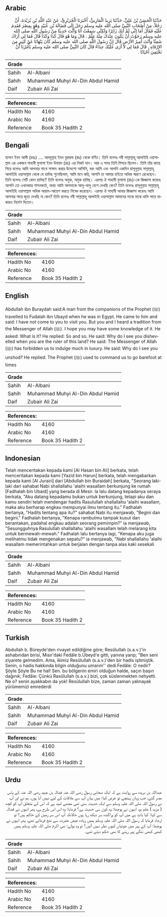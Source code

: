 ## Arabic


<div dir="rtl" lang="ar" style={{fontSize:'larger',backgroundColor:'#f8f9fa',padding:20}}>
حَدَّثَنَا الْحَسَنُ بْنُ عَلِيٍّ، حَدَّثَنَا يَزِيدُ الْمَازِنِيُّ، أَخْبَرَنَا الْجُرَيْرِيُّ، عَنْ عَبْدِ اللَّهِ بْنِ بُرَيْدَةَ، أَنَّ رَجُلاً، مِنْ أَصْحَابِ النَّبِيِّ صلى الله عليه وسلم رَحَلَ إِلَى فَضَالَةَ بْنِ عُبَيْدٍ وَهُوَ بِمِصْرَ فَقَدِمَ عَلَيْهِ فَقَالَ أَمَا إِنِّي لَمْ آتِكَ زَائِرًا وَلَكِنِّي سَمِعْتُ أَنَا وَأَنْتَ حَدِيثًا مِنْ رَسُولِ اللَّهِ صلى الله عليه وسلم رَجَوْتُ أَنْ يَكُونَ عِنْدَكَ مِنْهُ عِلْمٌ ‏.‏ قَالَ وَمَا هُوَ قَالَ كَذَا وَكَذَا قَالَ فَمَا لِي أَرَاكَ شَعِثًا وَأَنْتَ أَمِيرُ الأَرْضِ قَالَ إِنَّ رَسُولَ اللَّهِ صلى الله عليه وسلم كَانَ يَنْهَانَا عَنْ كَثِيرٍ مِنَ الإِرْفَاهِ ‏.‏ قَالَ فَمَا لِي لاَ أَرَى عَلَيْكَ حِذَاءً قَالَ كَانَ النَّبِيُّ صلى الله عليه وسلم يَأْمُرُنَا أَنْ نَحْتَفِيَ أَحْيَانًا ‏.‏
</div>
<div style={{backgroundColor:'#f8f9fa',padding:20, marginBottom: 10}}><table> <thead> <tr> <th>Grade</th> <th></th> </tr> </thead> <tbody> <tr><td>Sahih</td><td>Al-Albani</td></tr><tr><td>Sahih</td><td>Muhammad Muhyi Al-Din Abdul Hamid</td></tr><tr><td>Daif</td><td>Zubair Ali Zai</td></tr></tbody></table><table> <thead> <tr> <th>References:</th> <th></th> </tr> </thead> <tbody><tr><td>Hadith No</td><td>4160</td></tr><tr><td>Arabic No</td><td>4160</td></tr><tr><td>Reference</td><td>Book 35 Hadith 2</td></tr></tbody></table></div>

## Bengali


<div dir="ltr" lang="bn" style={{fontSize:'larger',backgroundColor:'#f8f9fa',padding:20}}>
হাসান ইবন আলী (রহঃ) .... আবদুল্লাহ ইবন বুরায়দা (রাঃ) থেকে বর্ণিত। তিনি বলেনঃ নবী সাল্লাল্লাহু আলাইহি ওয়াসাল্লাম এর একজন সাহাবী ফুযালা ইবন উবায়দ (রাঃ) এর নিকট যান। আর এ সময় তিনি মিসরে ছিলেন। তিনি তাঁর কাছে গিয়ে বলেনঃ আমি আপনার সাথে সাক্ষাৎ করার উদ্দেশ্যে আসিনি, বরং আমি এবং আপনি একদিন রাসূলুল্লাহ সাল্লাল্লাহু আলাইহি ওয়াসাল্লাম থেকে যে হাদিছ শুনেছিলাম, আমি মনে করি, আপনি তা আমার চাইতে অধিক স্মরণে রেখেছেন। তিনি বলেনঃ সেটি কোন হাদিছ? তিনি বলেনঃ অমুক, অমুক হাদিছ। এরপর ঐ সাহাবী ফুযালা (রাঃ)-কে জিজ্ঞাসা করেনঃ আপনি তো এখানকার শাসনকর্তা, অথচ আমি আপনাকে আলু-থালু বেশে দেখছি কেন? তিনি বলেনঃ রাসূলুল্লাহ সাল্লাল্লাহু আলাইহি ওয়াসাল্লাম অধিক আরাম-আয়েশ করতে নিষেধ করেছেন। এরপর ঐ সাহাবী আবার জিজ্ঞাসা করেনঃ আমি আপনার পায়ে জুতা দেখছি না কেন? তিনি বলেনঃ নবী সাল্লাল্লাহু আলাইহি ওয়াসাল্লাম আমাদের মাঝে মাঝে খালি পায়ে থাকারও নির্দেশ দিতেন।
</div>
<div style={{backgroundColor:'#f8f9fa',padding:20, marginBottom: 10}}><table> <thead> <tr> <th>Grade</th> <th></th> </tr> </thead> <tbody> <tr><td>Sahih</td><td>Al-Albani</td></tr><tr><td>Sahih</td><td>Muhammad Muhyi Al-Din Abdul Hamid</td></tr><tr><td>Daif</td><td>Zubair Ali Zai</td></tr></tbody></table><table> <thead> <tr> <th>References:</th> <th></th> </tr> </thead> <tbody><tr><td>Hadith No</td><td>4160</td></tr><tr><td>Arabic No</td><td>4160</td></tr><tr><td>Reference</td><td>Book 35 Hadith 2</td></tr></tbody></table></div>

## English


<div dir="ltr" lang="en" style={{fontSize:'larger',backgroundColor:'#f8f9fa',padding:20}}>
Abdullah ibn Buraydah said:A man from the companions of the Prophet (ﷺ) travelled to Fudalah ibn Ubayd when he was in Egypt. He came to him and said: I have not come to you to visit you. But you and I heard a tradition from the Messenger of Allah (ﷺ). I hope you may have some knowledge of it. He asked: What is it? He replied: So and so. He said: Why do I see you dishevelled when you are the ruler of this land? He said: The Messenger of Allah (ﷺ) has forbidden us to indulge much in luxury. He said: Why do I see you unshod? He replied: The Prophet (ﷺ) used to command us to go barefoot at times
</div>
<div style={{backgroundColor:'#f8f9fa',padding:20, marginBottom: 10}}><table> <thead> <tr> <th>Grade</th> <th></th> </tr> </thead> <tbody> <tr><td>Sahih</td><td>Al-Albani</td></tr><tr><td>Sahih</td><td>Muhammad Muhyi Al-Din Abdul Hamid</td></tr><tr><td>Daif</td><td>Zubair Ali Zai</td></tr></tbody></table><table> <thead> <tr> <th>References:</th> <th></th> </tr> </thead> <tbody><tr><td>Hadith No</td><td>4160</td></tr><tr><td>Arabic No</td><td>4160</td></tr><tr><td>Reference</td><td>Book 35 Hadith 2</td></tr></tbody></table></div>

## Indonesian


<div dir="ltr" lang="id" style={{fontSize:'larger',backgroundColor:'#f8f9fa',padding:20}}>
Telah menceritakan kepada kami [Al Hasan bin Ali] berkata, telah menceritakan kepada kami [Yazid bin Harun] berkata, telah mengabarkan kepada kami [Al Jurairi] dari [Abdullah bin Buraidah] berkata, "Seorang laki-laki dari sahabat Nabi shallallahu 'alaihi wasallam berkunjung ke rumah [Fadhalah bin Ubaid] yang berada di Mesir. Ia lalu datang kepadanya seraya berkata, "Aku datang kepadamu bukan untuk berkunjung, tetapi aku dan kamu sendiri telah mendengar hadits Rasulullah shallallahu 'alaihi wasallam, maka aku berharap engkau mempunyai ilmu tentang itu." Fadhalah bertanya, "Hadits tentang apa itu?" sahabat Nabi itu menjawab, "Begini dan begini." Fadhalah bertanya, "Kenapa rambutmu tampak kusut dan berantakan, padahal engkau adalah seorang pemimpin?" ia menjawab, "Sesungguhnya Rasulullah shallallahu 'alaihi wasallam telah melarang kita untuk bermewah-mewah." Fadhalah lalu bertanya lagi, "Kenapa aku juga melihatmu tidak mengenakan sepatu?" ia menjawab, "Nabi shallallahu 'alaihi wasallam memerintahkan untuk berjalan dengan tanpa alas kaki sesekali
</div>
<div style={{backgroundColor:'#f8f9fa',padding:20, marginBottom: 10}}><table> <thead> <tr> <th>Grade</th> <th></th> </tr> </thead> <tbody> <tr><td>Sahih</td><td>Al-Albani</td></tr><tr><td>Sahih</td><td>Muhammad Muhyi Al-Din Abdul Hamid</td></tr><tr><td>Daif</td><td>Zubair Ali Zai</td></tr></tbody></table><table> <thead> <tr> <th>References:</th> <th></th> </tr> </thead> <tbody><tr><td>Hadith No</td><td>4160</td></tr><tr><td>Arabic No</td><td>4160</td></tr><tr><td>Reference</td><td>Book 35 Hadith 2</td></tr></tbody></table></div>

## Turkish


<div dir="ltr" lang="tr" style={{fontSize:'larger',backgroundColor:'#f8f9fa',padding:20}}>
Abdullah b. Büreyde'den rivayet edildiğine göre; ResûluIIah (s.a.v.)'in ashabından birisi, Mısır'daki Fedâle b.Ubeyd'e gitti, yanına yarıp; "Ben seni ziyarete gelmedim. Ama, ikimiz Resûlullah (s.a.v.)'den bir hadis işitmiştik. Senin, o hadis hakkında bilgin olduğunu umarım'' dedi.Fedâle: O nedir? Şöyle Şöyle Bu ne hal! Sen. bu bölgenin emiri olduğun halde, saçın başın dağınık; Fedâie: Çünkü Rasûlullah (s.a.v.) bizi, çok süslenmekten nehyetti. Ne o? senin ayakkabın da yok! ResûluIIah bize, zaman zaman yalınayak yürümemizi emrederdi
</div>
<div style={{backgroundColor:'#f8f9fa',padding:20, marginBottom: 10}}><table> <thead> <tr> <th>Grade</th> <th></th> </tr> </thead> <tbody> <tr><td>Sahih</td><td>Al-Albani</td></tr><tr><td>Sahih</td><td>Muhammad Muhyi Al-Din Abdul Hamid</td></tr><tr><td>Daif</td><td>Zubair Ali Zai</td></tr></tbody></table><table> <thead> <tr> <th>References:</th> <th></th> </tr> </thead> <tbody><tr><td>Hadith No</td><td>4160</td></tr><tr><td>Arabic No</td><td>4160</td></tr><tr><td>Reference</td><td>Book 35 Hadith 2</td></tr></tbody></table></div>

## Urdu


<div dir="rtl" lang="ur" style={{fontSize:'larger',backgroundColor:'#f8f9fa',padding:20}}>
عبداللہ بن بریدہ سے روایت ہے کہ ایک صحابی رسول رضی اللہ عنہ فضالہ بن عبید رضی اللہ عنہ کے پاس مصر گئے، جب وہاں پہنچے تو عرض کیا: میں یہاں آپ سے ملاقات کے لیے نہیں آیا ہوں، ہم نے اور آپ نے رسول اللہ صلی اللہ علیہ وسلم سے ایک حدیث سنی تھی مجھے امید ہے کہ اس کے متعلق آپ کو کچھ ( مزید ) علم ہو، انہوں نے پوچھا: وہ کون سی حدیث ہے؟ فرمایا: وہ اس اس طرح ہے، پھر انہوں نے فضالہ سے کہا: کیا بات ہے میں آپ کو پراگندہ سر دیکھ رہا ہوں حالانکہ آپ اس سر زمین کے حاکم ہیں؟ تو ارشاد فرمایا کہ رسول اللہ صلی اللہ علیہ وسلم ہمیں زیادہ عیش عشرت سے منع فرماتے تھے، پھر انہوں نے پوچھا: آپ کے پیر میں جوتیاں کیوں نظر نہیں آتیں؟ تو وہ بولے: نبی اکرم صلی اللہ علیہ وسلم ہمیں کبھی کبھی ننگے پیر رہنے کا بھی حکم دیتے تھے۔
</div>
<div style={{backgroundColor:'#f8f9fa',padding:20, marginBottom: 10}}><table> <thead> <tr> <th>Grade</th> <th></th> </tr> </thead> <tbody> <tr><td>Sahih</td><td>Al-Albani</td></tr><tr><td>Sahih</td><td>Muhammad Muhyi Al-Din Abdul Hamid</td></tr><tr><td>Daif</td><td>Zubair Ali Zai</td></tr></tbody></table><table> <thead> <tr> <th>References:</th> <th></th> </tr> </thead> <tbody><tr><td>Hadith No</td><td>4160</td></tr><tr><td>Arabic No</td><td>4160</td></tr><tr><td>Reference</td><td>Book 35 Hadith 2</td></tr></tbody></table></div>